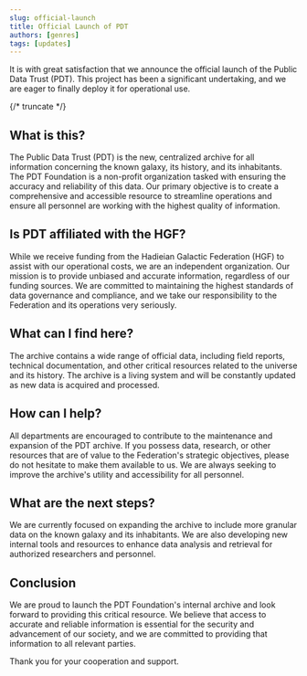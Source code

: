 ```yaml
---
slug: official-launch
title: Official Launch of PDT
authors: [genres]
tags: [updates]
---
```


It is with great satisfaction that we announce the official launch of the Public Data Trust (PDT). This project has been a significant undertaking, and we are eager to finally deploy it for operational use.

{/* truncate */}

## What is this?
The Public Data Trust (PDT) is the new, centralized archive for all information concerning the known galaxy, its history, and its inhabitants. The PDT Foundation is a non-profit organization tasked with ensuring the accuracy and reliability of this data. Our primary objective is to create a comprehensive and accessible resource to streamline operations and ensure all personnel are working with the highest quality of information.

## Is PDT affiliated with the HGF?
While we receive funding from the Hadieian Galactic Federation (HGF) to assist with our operational costs, we are an independent organization. Our mission is to provide unbiased and accurate information, regardless of our funding sources. We are committed to maintaining the highest standards of data governance and compliance, and we take our responsibility to the Federation and its operations very seriously.

## What can I find here?
The archive contains a wide range of official data, including field reports, technical documentation, and other critical resources related to the universe and its history. The archive is a living system and will be constantly updated as new data is acquired and processed.

## How can I help?
All departments are encouraged to contribute to the maintenance and expansion of the PDT archive. If you possess data, research, or other resources that are of value to the Federation's strategic objectives, please do not hesitate to make them available to us. We are always seeking to improve the archive's utility and accessibility for all personnel.

## What are the next steps?
We are currently focused on expanding the archive to include more granular data on the known galaxy and its inhabitants. We are also developing new internal tools and resources to enhance data analysis and retrieval for authorized researchers and personnel.

## Conclusion
We are proud to launch the PDT Foundation's internal archive and look forward to providing this critical resource. We believe that access to accurate and reliable information is essential for the security and advancement of our society, and we are committed to providing that information to all relevant parties. 

Thank you for your cooperation and support.